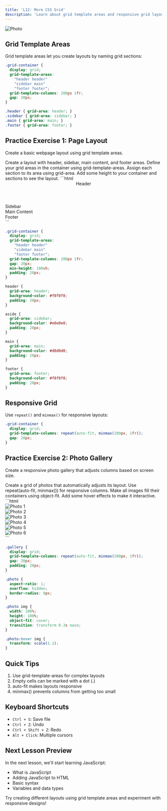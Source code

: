 ```yaml
---
title: 'L12: More CSS Grid'
description: 'Learn about grid template areas and responsive grid layouts'
---
```


<img src="https://picsum.photos/700/300?random=7" align="center" border-radius="20px" alt="Photo" />

## Grid Template Areas

Grid template areas let you create layouts by naming grid sections:

```css
.grid-container {
  display: grid;
  grid-template-areas: 
    "header header"
    "sidebar main"
    "footer footer";
  grid-template-columns: 200px 1fr;
  gap: 20px;
}

.header { grid-area: header; }
.sidebar { grid-area: sidebar; }
.main { grid-area: main; }
.footer { grid-area: footer; }
```

## Practice Exercise 1: Page Layout

Create a basic webpage layout using grid template areas.

<Accordion title="🎯 Task">
Create a layout with header, sidebar, main content, and footer areas.
</Accordion>

<Accordion title="🔍 Hint 1">
Define your grid areas in the container using grid-template-areas.
</Accordion>

<Accordion title="🔍 Hint 2">
Assign each section to its area using grid-area.
</Accordion>

<Accordion title="🔍 Hint 3">
Add some height to your container and sections to see the layout.
</Accordion>

<Accordion title="💡 Solution">
```html
<div class="grid-container">
  <header>Header</header>
  <aside>Sidebar</aside>
  <main>Main Content</main>
  <footer>Footer</footer>
</div>
```

```css
.grid-container {
  display: grid;
  grid-template-areas: 
    "header header"
    "sidebar main"
    "footer footer";
  grid-template-columns: 200px 1fr;
  gap: 20px;
  min-height: 100vh;
  padding: 20px;
}

header { 
  grid-area: header;
  background-color: #f0f0f0;
  padding: 20px;
}

aside {
  grid-area: sidebar;
  background-color: #e0e0e0;
  padding: 20px;
}

main {
  grid-area: main;
  background-color: #d0d0d0;
  padding: 20px;
}

footer {
  grid-area: footer;
  background-color: #f0f0f0;
  padding: 20px;
}
```
</Accordion>

## Responsive Grid

Use `repeat()` and `minmax()` for responsive layouts:

```css
.grid-container {
  display: grid;
  grid-template-columns: repeat(auto-fit, minmax(200px, 1fr));
  gap: 20px;
}
```

## Practice Exercise 2: Photo Gallery

Create a responsive photo gallery that adjusts columns based on screen size.

<Accordion title="🎯 Task">
Create a grid of photos that automatically adjusts its layout.
</Accordion>

<Accordion title="🔍 Hint 1">
Use repeat(auto-fit, minmax()) for responsive columns.
</Accordion>

<Accordion title="🔍 Hint 2">
Make all images fill their containers using object-fit.
</Accordion>

<Accordion title="🔍 Hint 3">
Add some hover effects to make it interactive.
</Accordion>

<Accordion title="💡 Solution">
```html
<div class="gallery">
  <div class="photo"><img src="https://picsum.photos/200/200?1" alt="Photo 1"></div>
  <div class="photo"><img src="https://picsum.photos/200/200?2" alt="Photo 2"></div>
  <div class="photo"><img src="https://picsum.photos/200/200?3" alt="Photo 3"></div>
  <div class="photo"><img src="https://picsum.photos/200/200?4" alt="Photo 4"></div>
  <div class="photo"><img src="https://picsum.photos/200/200?5" alt="Photo 5"></div>
  <div class="photo"><img src="https://picsum.photos/200/200?6" alt="Photo 6"></div>
</div>
```

```css
.gallery {
  display: grid;
  grid-template-columns: repeat(auto-fit, minmax(200px, 1fr));
  gap: 20px;
  padding: 20px;
}

.photo {
  aspect-ratio: 1;
  overflow: hidden;
  border-radius: 8px;
}

.photo img {
  width: 100%;
  height: 100%;
  object-fit: cover;
  transition: transform 0.3s ease;
}

.photo:hover img {
  transform: scale(1.1);
}
```
</Accordion>

## Quick Tips

1. Use grid-template-areas for complex layouts
2. Empty cells can be marked with a dot (.)
3. auto-fit makes layouts responsive
4. minmax() prevents columns from getting too small

## Keyboard Shortcuts

- `Ctrl + S`: Save file
- `Ctrl + Z`: Undo
- `Ctrl + Shift + Z`: Redo
- `Alt + Click`: Multiple cursors

## Next Lesson Preview
In the next lesson, we'll start learning JavaScript:
- What is JavaScript
- Adding JavaScript to HTML
- Basic syntax
- Variables and data types

Try creating different layouts using grid template areas and experiment with responsive designs! 